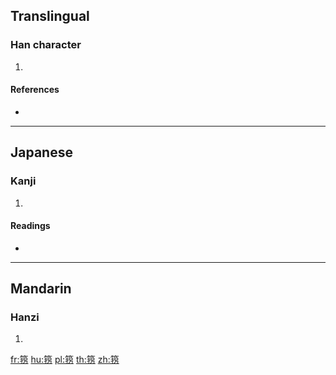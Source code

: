 {{character info/new}}
==Translingual==

===Han character===
{{Han char|rn=118|rad=竹|as=08|sn=14|four=|canj=HQRS}}

# {{defn|Han|sort=竹08}}

====References====
* {{Han ref|kx=0887.020|dkj=26120|hdz=52978.080|uh=7B89|ud=31625}}

----

==Japanese==

===Kanji===
{{ja-kanji|grade=|rs=竹08}}

# {{defn|lang=ja|sort=竹08}}

====Readings====
* {{ja-readings|on=[[かい]] (kai), [[げ]] (ge)|kun=|nanori=}}

----

==Mandarin==

===Hanzi===
{{cmn-hanzi|pin=[[guǎi]] ([[guai3]]), [[qiāng]] ([[qiang1]]), [[qìng]] ([[qing4]])|wg=kuai<sup>3</sup>, ch'iang<sup>1</sup>, ch'ing<sup>4</sup>}}

# {{defn|lang=cmn|sort=竹08}}

[[fr:箉]]
[[hu:箉]]
[[pl:箉]]
[[th:箉]]
[[zh:箉]]